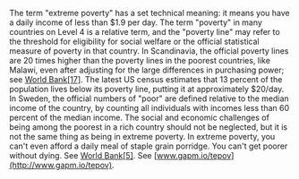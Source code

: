 The term "extreme poverty" has a set technical meaning: it means you have a daily income of less than $1.9 per day. The term "poverty" in many countries on Level 4 is a relative term, and the "poverty line" may refer to the threshold for eligibility for social welfare or the official statistical measure of poverty in that country. In Scandinavia, the official poverty lines are 20 times higher than the poverty lines in the poorest countries, like Malawi, even after adjusting for the large differences in purchasing power; see [World Bank[17]](http://gapm.io/xwb1717). The latest US census estimates that 13 percent of the population lives below its poverty line, putting it at approximately $20/day. In Sweden, the official numbers of "poor" are defined relative to the median income of the country, by counting all individuals with incomes less than 60 percent of the median income. The social and economic challenges of being among the poorest in a rich country should not be neglected, but it is not the same thing as being in extreme poverty. In extreme poverty, you can't even afford a daily meal of staple grain porridge. You can't get poorer without dying. See [World Bank[5]](http://gapm.io/xwb175). See [www.gapm.io/tepov](http://www.gapm.io/tepov).